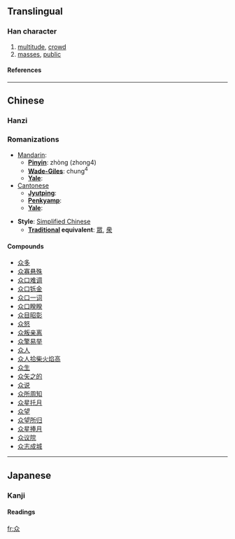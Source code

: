 {{see|眾|衆}}

==Translingual==
===Han character===
{{Han char|rad=人|as=04|sn=6|four=|canj=人人人 (OOO)}}
# [[multitude]], [[crowd]]
# [[mass]]es, [[public]]
====References====
{{Han ref|kx=0096.121|dkj=00453|dj=0204.080|hdz=10117.070|uh=4F17|ud=20247}}
----

==Chinese==
===Hanzi===


===Romanizations===
* [[Mandarin]]:
** '''[[Pinyin]]''': zhòng (zhong4)
** '''[[Wade-Giles]]''': chung<sup>4</sup>
** '''[[Yale]]''': 
*[[Cantonese]]
**'''[[Jyutping]]''':
**'''[[Penkyamp]]''': 
**'''[[Yale]]''': 

* '''Style''': [[Simplified Chinese]] 
** '''[[Traditional Chinese|Traditional]] equivalent''': [[眾]], [[衆]]

====Compounds====
*[[众多]]
*[[众寡悬殊]]
*[[众口难调]]
*[[众口铄金]]
*[[众口一词]]
*[[众口睽睽]]
*[[众目昭彰]]
*[[众怒]]
*[[众叛亲离]]
*[[众擎易举]]
*[[众人]]
*[[众人拾柴火焰高]]
*[[众生]]
*[[众矢之的]]
*[[众说]]
*[[众所周知]]
*[[众星托月]]
*[[众望]]
*[[众望所归]]
*[[众星捧月]]
*[[众议院]]
*[[众志成城]]


----
==Japanese==
===Kanji===


{{ja-kanji|grade=|rs=人04}}
====Readings====
{{ja-readings|on=[[ぎん]] (gin), [[ごん]] (gon)|kun=[[おおい]] (ooi)}}




[[fr:众]]